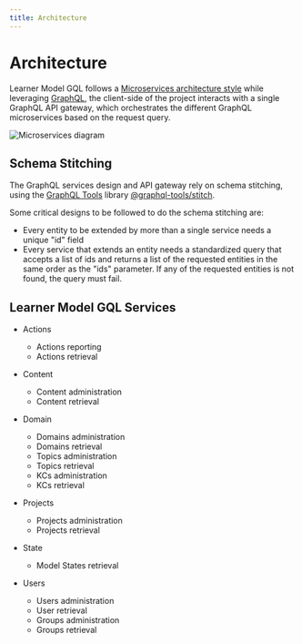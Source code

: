 ```yaml
---
title: Architecture
---
```


# Architecture

Learner Model GQL follows a [Microservices architecture style](https://docs.microsoft.com/en-us/azure/architecture/guide/architecture-styles/microservices) while leveraging [GraphQL](https://graphql.org), the client-side of the project interacts with a single GraphQL API gateway,
which orchestrates the different GraphQL microservices based on the request query.

![Microservices diagram](/microservices.png)

## Schema Stitching

The GraphQL services design and API gateway rely on schema stitching, using the [GraphQL Tools](https://www.graphql-tools.com/) library [@graphql-tools/stitch](https://www.graphql-tools.com/docs/schema-stitching/stitch-combining-schemas).

Some critical designs to be followed to do the schema stitching are:

- Every entity to be extended by more than a single service needs a unique "id" field
- Every service that extends an entity needs a standardized query that accepts a list of ids and returns a list of the requested entities in the same order as the "ids" parameter. If any of the requested entities is not found, the query must fail.

## Learner Model GQL Services

- Actions

  - Actions reporting
  - Actions retrieval

- Content

  - Content administration
  - Content retrieval

- Domain

  - Domains administration
  - Domains retrieval
  - Topics administration
  - Topics retrieval
  - KCs administration
  - KCs retrieval

- Projects

  - Projects administration
  - Projects retrieval

- State

  - Model States retrieval

- Users

  - Users administration
  - User retrieval
  - Groups administration
  - Groups retrieval
